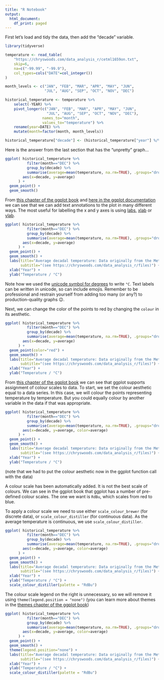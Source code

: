 ```yaml
---
title: "R Notebook"
output:   
  html_document:
    df_print: paged
---
```


First let's load and tidy the data, then add the "decade" variable.

```r
library(tidyverse)

temperature <- read_table(
    "https://chryswoods.com/data_analysis_r/cetml1659on.txt",
    skip=6,
    na=c("-99.99", "-99.9"),
    col_types=cols("DATE"=col_integer())
)

month_levels <- c("JAN", "FEB", "MAR", "APR", "MAY", "JUN",
                  "JUL", "AUG", "SEP", "OCT", "NOV", "DEC")

historical_temperature <- temperature %>%
    select(-YEAR) %>%
    pivot_longer(c("JAN", "FEB", "MAR", "APR", "MAY", "JUN",
                   "JUL", "AUG", "SEP", "OCT", "NOV", "DEC"),
                 names_to="month",
                 values_to="temperature") %>%
    rename(year=DATE) %>%
    mutate(month=factor(month, month_levels))

historical_temperature["decade"] <- (historical_temperature["year"] %/% 10) * 10
```

Here is the answer from the last section that has the "unpretty" graph...

```r
ggplot( historical_temperature %>%
          filter(month=="DEC") %>%
          group_by(decade) %>%
          summarise(average=mean(temperature, na.rm=TRUE), .groups="drop"),
        aes(x=decade, y=average)
      ) + 
  geom_point() +
  geom_smooth()
```

From [this chapter of the ggplot book](https://ggplot2-book.org/annotations.html)
and [here in the ggplot documentation](https://ggplot2.tidyverse.org/reference/labs.html)
we can see that we can add text annotations to the plot in many different ways.
The most useful for labelling the x and y axes is using 
[labs](https://ggplot2.tidyverse.org/reference/labs.html), [xlab](https://ggplot2.tidyverse.org/reference/labs.html) or
[ylab](https://ggplot2.tidyverse.org/reference/labs.html).

```r
ggplot( historical_temperature %>%
          filter(month=="DEC") %>%
          group_by(decade) %>%
          summarise(average=mean(temperature, na.rm=TRUE), .groups="drop"),
        aes(x=decade, y=average)
      ) + 
  geom_point() +
  geom_smooth() +
  labs(title="Average decadal temperature: Data originally from the Met Office",
       subtitle="(see https://chryswoods.com/data_analysis_r/files)") +
  xlab("Year") +
  ylab("Temperature / °C")
```

Note how we used the [unicode symbol for degrees](https://en.wikipedia.org/wiki/Degree_symbol)
to write `°C`. Text labels can be written in unicode, so can include emojis. 
Remember to be professional and restrain yourself from adding too many (or any?)
to production-quality graphs 😉.

Next, we can change the color of the points to red by changing the `colour` in 
its aesthetic.

```r
ggplot( historical_temperature %>%
          filter(month=="DEC") %>%
          group_by(decade) %>%
          summarise(average=mean(temperature, na.rm=TRUE), .groups="drop"),
        aes(x=decade, y=average)
      ) + 
  geom_point(color="red") +
  geom_smooth() +
  labs(title="Average decadal temperature: Data originally from the Met Office",
       subtitle="(see https://chryswoods.com/data_analysis_r/files)") +
  xlab("Year") +
  ylab("Temperature / °C")
```

From [this chapter of the ggplot book](https://ggplot2-book.org/scale-colour.html) we can 
see that ggplot supports assignment of colour scales to data. To start, we set the colour
aesthetic equal to a data series. In this case, we will colour the points representing
temperature by temperature. But you could equally colour by another variable in the 
data if that was appropriate.

```r
ggplot( historical_temperature %>%
          filter(month=="DEC") %>%
          group_by(decade) %>%
          summarise(average=mean(temperature, na.rm=TRUE), .groups="drop"),
        aes(x=decade, y=average, color=average)
      ) + 
  geom_point() +
  geom_smooth() +
  labs(title="Average decadal temperature: Data originally from the Met Office",
       subtitle="(see https://chryswoods.com/data_analysis_r/files)") +
  xlab("Year") +
  ylab("Temperature / °C")
```

(note that we had to put the colour aesthetic now in the ggplot function call
with the data)

A colour scale has been automatically added. It is not the best scale of colours.
We can see in the ggplot book that ggplot has a number of pre-defined colour
scales. The one we want is `RdBu`, which scales from red to blue.

To apply a colour scale we need to use either `scale_colour_brewer` (for discrete
data), or `scale_colour_distiller` (for continuous data). As the average
temperature is continuous, we use `scale_colour_distiller`.

```r
ggplot( historical_temperature %>%
          filter(month=="DEC") %>%
          group_by(decade) %>%
          summarise(average=mean(temperature, na.rm=TRUE), .groups="drop"),
        aes(x=decade, y=average, color=average)
      ) + 
  geom_point() +
  geom_smooth() +
  labs(title="Average decadal temperature: Data originally from the Met Office",
       subtitle="(see https://chryswoods.com/data_analysis_r/files)") +
  xlab("Year") +
  ylab("Temperature / °C") +
  scale_colour_distiller(palette = "RdBu")
```

The colour scale legend on the right is unnecessary, so we will remove it
using `theme(legend.position = "none")` (you can learn more about themes
in the [themes chapter of the ggplot book](https://ggplot2-book.org/polishing.html))

```r
ggplot( historical_temperature %>%
          filter(month=="DEC") %>%
          group_by(decade) %>%
          summarise(average=mean(temperature, na.rm=TRUE), .groups="drop"),
        aes(x=decade, y=average, color=average)
      ) + 
  geom_point() +
  geom_smooth() +
  theme(legend.position="none") +
  labs(title="Average decadal temperature: Data originally from the Met Office",
       subtitle="(see https://chryswoods.com/data_analysis_r/files)") +
  xlab("Year") +
  ylab("Temperature / °C") +
  scale_colour_distiller(palette = "RdBu")
```




